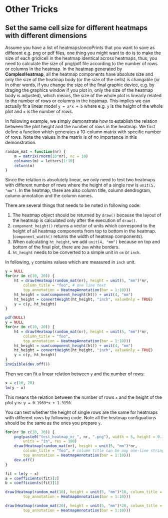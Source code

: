 # Other Tricks {#other-tricks}

## Set the same cell size for different heatmaps with different dimensions

Assume you have a list of heatmaps/oncoPrints that you want to save as different e.g. png or pdf files, one
thing you might want to do is to make the size of each grid/cell in the heatmap identical across
heatmaps, thus, you need to calculate the size of png/pdf file according to the number of rows or
columns in the heatmap. In the heatmap generated by **ComplexHeatmap**, all the heatmap components
have absolute size and only the size of the heatmap body (or the size of the cells) is changable (or
in other words, if you change the size of the final graphic device, e.g. by draging the graphics
window if you plot in, only the size of the heatmap body is adjusted), which means, the size of the
whole plot is linearly related to the number of rows or columns in the heatmap. This implies we can
actually fit a linear model `y = a*x + b` where e.g. `y` is the height of the whole plot and `x` is
the number of rows.

In following example, we simply demonstrate how to establish the relation between the plot height
and the number of rows in the heatmap. We first define a function which generates a
10-column matrix with specific number of rows. Note the values in the matrix is of no importance
in this demonstration.

```r
random_mat = function(nr) {
	m = matrix(rnorm(10*nr), nc = 10)
	colnames(m) = letters[1:10]
	return(m)
}
```

Since the relation is absolutely linear, we only need to test two heatmaps with different number of
rows where the height of a single row is `unit(5, "mm")`. In the heatmap, there are also column title,
column dendrogram, column annotation and the column names.

There are several things that needs to be noted in following code: 

1. The heatmap object should be returned by `draw()` because the layout of the heatmap is calculated only
after the execution of `draw()`.
2. `component_height()` returns a vector of units which correspond to the height of all heatmap components
from top to bottom in the heatmap. (`component_width()` returns the width of heatmap components).
3. When calculating `ht_height`, we add `unit(4, "mm")` because on top and bottom of the final plot, 
there are `2mm` white borders.
4. `ht_height` needs to be converted to a simple unit in `cm` or `inch`.


In following, `y` contains values which are measured in `inch` unit.

```r
y = NULL
for(nr in c(10, 20)) {
	ht = draw(Heatmap(random_mat(nr), height = unit(5, "mm")*nr, 
		column_title = "foo", # one line text
		top_annotation = HeatmapAnnotation(bar = 1:10)))
	ht_height = sum(component_height(ht)) + unit(4, "mm")
	ht_height = convertHeight(ht_height, "inch", valueOnly = TRUE)
	y = c(y, ht_height)
}
```

```r
pdf(NULL)
y = NULL
for(nr in c(10, 20)) {
	ht = draw(Heatmap(random_mat(nr), height = unit(5, "mm")*nr, 
		column_title = "foo",
		top_annotation = HeatmapAnnotation(bar = 1:10)))
	ht_height = sum(component_height(ht)) + unit(4, "mm")
	ht_height = convertHeight(ht_height, "inch", valueOnly = TRUE)
	y = c(y, ht_height)
}
invisible(dev.off())
```

Then we can fit a linear relation between `y` and the number of rows:

```r
x = c(10, 20)
lm(y ~ x)
```

This means the relation between the number of rows `x` and the height of the plot `y` is: `y = 0.1969*x + 1.3150`.

You can test whether the height of single rows are the same for heatmaps with different rows by following code.
Note all the heatmap configuations should be the same as the ones you prepare `y`.

```r
for(nr in c(10, 20)) {
	png(paste0("test_heatmap_nr_", nr, ".png"), width = 5, height = 0.1969*nr + 1.3150, 
		units = "in", res = 100)
	draw(Heatmap(random_mat(nr), height = unit(5, "mm")*nr, 
		column_title = "foo", # column title can be any one-line string
		top_annotation = HeatmapAnnotation(bar = 1:10)))
	dev.off()
}
```

```r
fit = lm(y ~ x)
a = coefficients(fit)[2]
b = coefficients(fit)[1]
```

```r
draw(Heatmap(random_mat(10), height = unit(5, "mm")*10, column_title = "10 rows, each row is 5mm",
		top_annotation = HeatmapAnnotation(bar = 1:10)))
```

```r
draw(Heatmap(random_mat(20), height = unit(5, "mm")*20, column_title = "20 rows, each row is 5mm",
		top_annotation = HeatmapAnnotation(bar = 1:10)))
```
